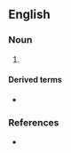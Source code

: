 ==English==

===Noun===
{{en-noun}}

# {{archaic spelling of|en|shebang}} {{qualifier|a lean-to or temporary shelter}}

====Derived terms====
* {{l|en|whole chebang}}

===References===
* {{R:Wordorigins.org|whole_shebang_the|whole shebang, the|Tuesday, February 20, 2007}}